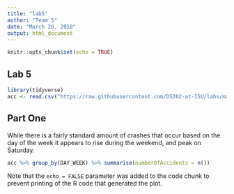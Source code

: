 ---
title: "lab5"
author: "Team 5"
date: "March 29, 2018"
output: html_document
---

```{r setup, include=FALSE}
knitr::opts_chunk$set(echo = TRUE)
```

## Lab 5



```{R}
library(tidyverse)
acc <- read.csv("https://raw.githubusercontent.com/DS202-at-ISU/labs/master/data/fars2016/accident.csv", stringsAsFactors = FALSE)
```

## Part One 

While there is a fairly standard amount of crashes that occur based on the day of the week it appears to rise during the weekend, and peak on Saturday.
```{R}
acc %>% group_by(DAY_WEEK) %>% summarise(numberOfAccidents = n())
```

Note that the `echo = FALSE` parameter was added to the code chunk to prevent printing of the R code that generated the plot.

